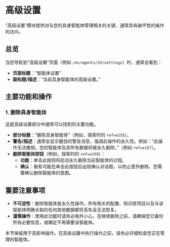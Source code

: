 # 高级设置

“高级设置”模块提供对与您的具身智能体管理相关的关键、通常具有破坏性的操作的访问。

## 总览

当您导航到“高级设置”页面（例如 `/en/agents/33/settings`）时，通常会看到：

- **页面标题**：“智能体设置”
- **副标题/描述**：“当前具身智能体的高级设置。”

## 主要功能和操作

### 1. 删除具身智能体

这是高级设置部分中通常可以找到的主要功能。

- **部分标题**：“删除具身智能体”（例如，探索时的 `ref=e155`）。
- **警告/描述**：通常会显示醒目的警告消息，强调此操作的永久性。例如：“此操作无法撤销。您的智能体及其所有数据将被永久删除。”（例如 `ref=e157`）。
- **删除智能体按钮**（例如，探索时的 `ref=e159`）：
    - **功能**：单击此按钮将启动永久删除当前智能体的过程。
    - **确认**：极有可能在单击此按钮后出现确认对话框，以防止意外删除。您需要确认删除智能体的意图。

## 重要注意事项

- **不可逆性**：删除智能体是永久性操作。所有相关的配置、知识库项目以及与该智能体明确关联的任何其他数据都将丢失且无法恢复。
- **谨慎操作**：使用此功能时请务必格外小心。在继续删除之前，请确保您已备份所有必要信息，或确定不再需要该智能体。

本节保留用于高影响操作。在高级设置中执行操作之前，请务必仔细检查您正在管理的智能体。
